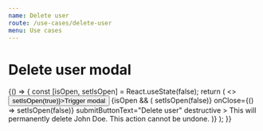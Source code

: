```yaml
---
name: Delete user
route: /use-cases/delete-user
menu: Use cases
---
```



# Delete user modal

<Playground>
    {() => {
        const [isOpen, setIsOpen] = React.useState(false);
        return (
            <>
                <Button variant="primary" onClick={() => setIsOpen(true)}>Trigger modal</Button>
                {isOpen && (
                    <Modal
                        title="Delete user"
                        onSubmit={() => setIsOpen(false)}
                        onClose={() => setIsOpen(false)}
                        submitButtonText="Delete user"
                        destructive
                    >
                        <Toast variant="warning">
                            This will permanently delete John Doe. This action cannot be undone.
                        </Toast>
                    </Modal>
                )}
            </>
        );
    }}

</Playground>
